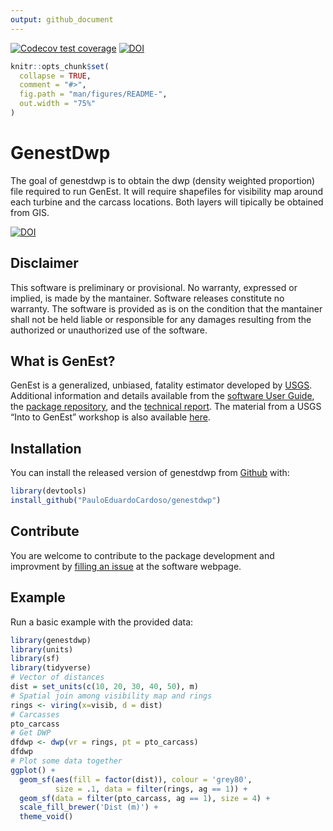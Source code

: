 ```yaml
---
output: github_document
---
```

[![Codecov test coverage](https://codecov.io/gh/PauloEduardoCardoso/genestdwp/branch/master/graph/badge.svg)](https://codecov.io/gh/PauloEduardoCardoso/genestdwp?branch=master)
[![DOI](https://zenodo.org/badge/237538088.svg)](https://zenodo.org/badge/latestdoi/237538088)

```r
knitr::opts_chunk$set(
  collapse = TRUE,
  comment = "#>",
  fig.path = "man/figures/README-",
  out.width = "75%"
)
```

# GenestDwp 

The goal of genestdwp is to obtain the dwp (density weighted proportion) file required to run GenEst. It will require shapefiles for visibility map around each turbine and the carcass locations. Both layers will tipically be obtained from  GIS.

[![DOI](https://zenodo.org/badge/237538088.svg)](https://zenodo.org/badge/latestdoi/237538088)

## Disclaimer
This software is preliminary or provisional. No warranty, expressed or implied, is made by the mantainer. Software releases constitute no warranty. The software is provided as is on the condition that the mantainer shall not be held liable or responsible for any damages resulting from the authorized or unauthorized use of the software.

## What is GenEst?

GenEst is a generalized, unbiased, fatality estimator developed by [USGS](https://www.usgs.gov/software/genest-a-generalized-estimator-mortality). Additional information and details available from the [software User Guide](https://doi.org/10.3133/tm7C19), the [package repository ](https://doi.org/10.5066/P9O9BATL), and the [technical report](https://doi.org/10.3133/tm7A2). The material from a USGS "Into to GenEst" workshop is also available  [here](https://www.usgs.gov/media/files/intro-genest-workshop-nwcc-26nov2018).

## Installation
You can install the released version of genestdwp from [Github](https:://github.com/PauloEduardoCardoso/genestdwp) with:

``` r
library(devtools)
install_github("PauloEduardoCardoso/genestdwp")
```
## Contribute
You are welcome to contribute to the package development and improvment by [filling an issue](https://github.com/PauloEduardoCardoso/genestdwp/issues) at the software webpage.

## Example

Run a basic example with the provided data:

```r
library(genestdwp)
library(units)
library(sf)
library(tidyverse)
# Vector of distances
dist = set_units(c(10, 20, 30, 40, 50), m)
# Spatial join among visibility map and rings
rings <- viring(x=visib, d = dist)
# Carcasses
pto_carcass
# Get DWP
dfdwp <- dwp(vr = rings, pt = pto_carcass)
dfdwp
# Plot some data together
ggplot() +
  geom_sf(aes(fill = factor(dist)), colour = 'grey80',
          size = .1, data = filter(rings, ag == 1)) +
  geom_sf(data = filter(pto_carcass, ag == 1), size = 4) +
  scale_fill_brewer('Dist (m)') +
  theme_void()
```
